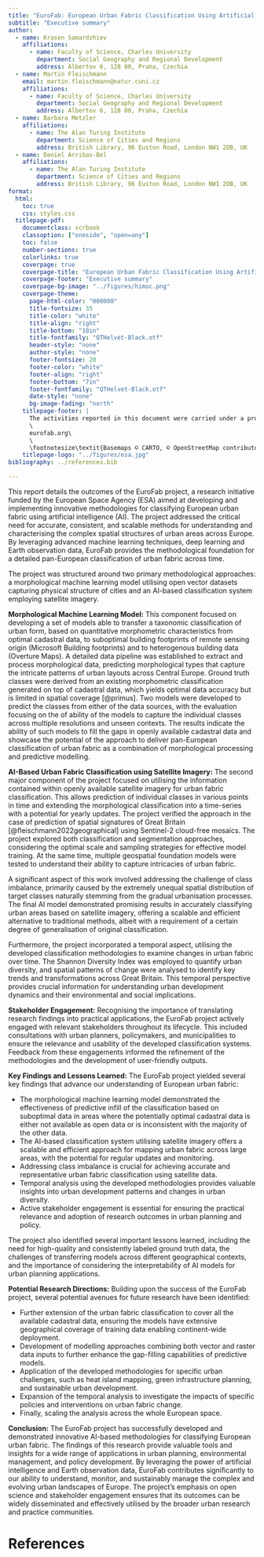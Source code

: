 ```yaml
---
title: "EuroFab: European Urban Fabric Classification Using Artificial Intelligence"
subtitle: "Executive summary"
author:
  - name: Krasen Samardzhiev
    affiliations:
      - name: Faculty of Science, Charles University
        department: Social Geography and Regional Development
        address: Albertov 6, 128 00, Praha, Czechia
  - name: Martin Fleischmann
    email: martin.fleischmann@natur.cuni.cz
    affiliations:
      - name: Faculty of Science, Charles University
        department: Social Geography and Regional Development
        address: Albertov 6, 128 00, Praha, Czechia
  - name: Barbara Metzler
    affiliations:
      - name: The Alan Turing Institute
        department: Science of Cities and Regions
        address: British Library, 96 Euston Road, London NW1 2DB, UK
  - name: Daniel Arribas-Bel
    affiliations:
      - name: The Alan Turing Institute
        department: Science of Cities and Regions
        address: British Library, 96 Euston Road, London NW1 2DB, UK
format:
  html:
    toc: true
    css: styles.css
  titlepage-pdf:
    documentclass: scrbook
    classoption: ["oneside", "open=any"]
    toc: false
    number-sections: true
    colorlinks: true
    coverpage: true
    coverpage-title: "European Urban Fabric Classification Using Artificial Intelligence"
    coverpage-footer: "Executive summary"
    coverpage-bg-image: "../figures/himoc.png"
    coverpage-theme:
      page-html-color: "000000"
      title-fontsize: 35
      title-color: "white"
      title-align: "right"
      title-bottom: "10in"
      title-fontfamily: "QTHelvet-Black.otf"
      header-style: "none"
      author-style: "none"
      footer-fontsize: 20
      footer-color: "white"
      footer-align: "right"
      footer-bottom: "7in"
      footer-fontfamily: "QTHelvet-Black.otf"
      date-style: "none"
      bg-image-fading: "north"
    titlepage-footer: |
      The activities reported in this document were carried under a programme of, and funded by, the European Space Agency. View expressed in the publication can in no way be taken to reflect the official opinion of the European Space Agency. \
      \
      eurofab.org\
      \
      \footnotesize\textit{Basemaps © CARTO, © OpenStreetMap contributors.}
    titlepage-logo: "../figures/esa.jpg"
bibliography: ../references.bib

---
```


This report details the outcomes of the EuroFab project, a research initiative funded by the European Space Agency (ESA) aimed at developing and implementing innovative methodologies for classifying European urban fabric using artificial intelligence (AI). The project addressed the critical need for accurate, consistent, and scalable methods for understanding and characterising the complex spatial structures of urban areas across Europe. By leveraging advanced machine learning techniques, deep learning and Earth observation data, EuroFab provides the methodological foundation for a detailed pan-European classification of urban fabric across time.

The project was structured around two primary methodological approaches: a morphological machine learning model utilising open vector datasets capturing physical structure of cities and an AI-based classification system employing satellite imagery.

**Morphological Machine Learning Model:** This component focused on developing a set of models able to transfer a taxonomic classification of urban form, based on quantitative morphometric characteristics from optimal cadastral data, to suboptimal building footprints of remote sensing origin (Microsoft Building footprints) and to heterogenous building data (Overture Maps). A detailed data pipeline was established to extract and process morphological data, predicting morphological types that capture the intricate patterns of urban layouts across Central Europe. Ground truth classes were derived from an existing morphometric classification generated on top of cadastral data, which yields optimal data accuracy but is limited in spatial coverage [@primus]. Two models were developed to predict the classes from either of the data sources, with the evaluation focusing on the of ability of the models to capture the individual classes across multiple resolutions and unseen contexts. The results indicate the ability of such models to fill the gaps in openly available cadastral data and showcase the potential of the approach to deliver pan-European classification of urban fabric as a combination of morphological processing and predictive modelling.

**AI-Based Urban Fabric Classification using Satellite Imagery:** The second major component of the project focused on utilising the information contained within openly available satellite imagery for urban fabric classification. This allows prediction of individual classes in various points in time and extending the morphological classification into a time-series with a potential for yearly updates. The project verified the approach in the case of prediction of spatial signatures of Great Britain [@fleischmann2022geographical] using Sentinel-2 cloud-free mosaics. The project explored both classification and segmentation approaches, considering the optimal scale and sampling strategies for effective model training. At the same time, multiple geospatial foundation models were tested to understand their ability to capture intricacies of urban fabric.

A significant aspect of this work involved addressing the challenge of class imbalance, primarily caused by the extremely unequal spatial distribution of target classes naturally stemming from the gradual urbanisation processes. The final AI model demonstrated promising results in accurately classifying urban areas based on satellite imagery, offering a scalable and efficient alternative to traditional methods, albeit with a requirement of a certain degree of generalisation of original classification.

Furthermore, the project incorporated a temporal aspect, utilising the developed classification methodologies to examine changes in urban fabric over time. The Shannon Diversity Index was employed to quantify urban diversity, and spatial patterns of change were analysed to identify key trends and transformations across Great Britain. This temporal perspective provides crucial information for understanding urban development dynamics and their environmental and social implications.

**Stakeholder Engagement:** Recognising the importance of translating research findings into practical applications, the EuroFab project actively engaged with relevant stakeholders throughout its lifecycle. This included consultations with urban planners, policymakers, and municipalities to ensure the relevance and usability of the developed classification systems. Feedback from these engagements informed the refinement of the methodologies and the development of user-friendly outputs.

**Key Findings and Lessons Learned:** The EuroFab project yielded several key findings that advance our understanding of European urban fabric:

* The morphological machine learning model demonstrated the effectiveness of predictive infill of the classification based on suboptimal data in areas where the potentially optimal cadastral data is either not available as open data or is inconsistent with the majority of the other data.
* The AI-based classification system utilising satellite imagery offers a scalable and efficient approach for mapping urban fabric across large areas, with the potential for regular updates and monitoring.
* Addressing class imbalance is crucial for achieving accurate and representative urban fabric classification using satellite data.
* Temporal analysis using the developed methodologies provides valuable insights into urban development patterns and changes in urban diversity.
* Active stakeholder engagement is essential for ensuring the practical relevance and adoption of research outcomes in urban planning and policy.

The project also identified several important lessons learned, including the need for high-quality and consistently labeled ground truth data, the challenges of transferring models across different geographical contexts, and the importance of considering the interpretability of AI models for urban planning applications.

**Potential Research Directions:** Building upon the success of the EuroFab project, several potential avenues for future research have been identified:

* Further extension of the urban fabric classification to cover all the available cadastral data, ensuring the models have extensive geographical coverage of training data enabling continent-wide deployment.
* Development of modelling approaches combining both vector and raster data inputs to further enhance the gap-filling capabilities of predictive models.
* Application of the developed methodologies for specific urban challenges, such as heat island mapping, green infrastructure planning, and sustainable urban development.
* Expansion of the temporal analysis to investigate the impacts of specific policies and interventions on urban fabric change.
* Finally, scaling the analysis across the whole European space.

**Conclusion:** The EuroFab project has successfully developed and demonstrated innovative AI-based methodologies for classifying European urban fabric. The findings of this research provide valuable tools and insights for a wide range of applications in urban planning, environmental management, and policy development. By leveraging the power of artificial intelligence and Earth observation data, EuroFab contributes significantly to our ability to understand, monitor, and sustainably manage the complex and evolving urban landscapes of Europe. The project's emphasis on open science and stakeholder engagement ensures that its outcomes can be widely disseminated and effectively utilised by the broader urban research and practice communities.


# References {.unnumbered}